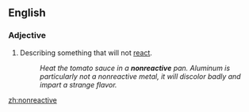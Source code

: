 ==English==

===Adjective===
{{en-adj}}

#Describing something that will not [[react]].
#:''Heat the tomato sauce in a '''nonreactive''' pan. Aluminum is particularly not a nonreactive metal, it will discolor badly and impart a strange flavor.''

[[zh:nonreactive]]